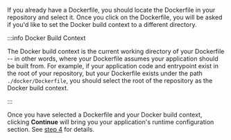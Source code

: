 If you already have a Dockerfile, you should locate the Dockerfile in your repository and select it. Once you click on the Dockerfile, you will be asked if you'd like to set the Docker build context to a different directory.

:::info Docker Build Context

The Docker build context is the current working directory of your Dockerfile -- in other words, where your Dockerfile assumes your application should be built from. For example, if your application code and entrypoint exist in the root of your repository, but your Dockerfile exists under the path `./docker/Dockerfile`, you should select the root of the repository as the Docker build context.

:::

Once you have selected a Dockerfile and your Docker build context, clicking **Continue** will bring you your application's runtime configuration section. See [step 4](#step-4-deploy-your-application) for details.
